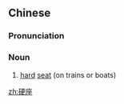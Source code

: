 ==Chinese==
{{zh-forms}}

===Pronunciation===
{{zh-pron
|m=yìngzuò
|c=ngaang6 zo6
|mn=qz:ngǐ-chō/xm:ngī-chō/zz:ngēe-chō
|cat=n,v
}}

===Noun===
{{zh-noun}}

# [[hard]] [[seat]] (on trains or boats)

[[zh:硬座]]